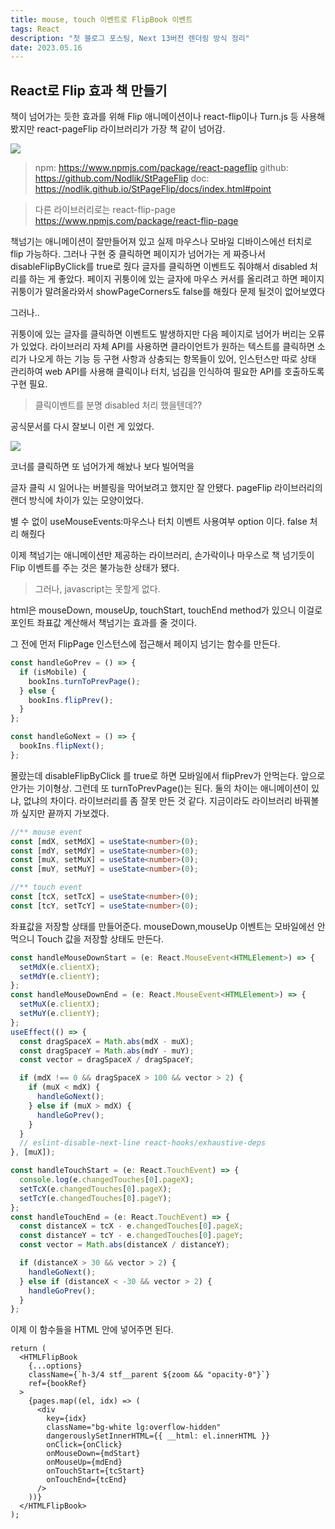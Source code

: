 ```yaml
---
title: mouse, touch 이벤트로 FlipBook 이벤트
tags: React
description: "첫 블로그 포스팅, Next 13버전 렌더링 방식 정리"
date: 2023.05.16
---
```


## React로 Flip 효과 책 만들기

책이 넘어가는 듯한 효과를 위해 Flip 애니메이션이나 react-flip이나 Turn.js 등 사용해 봤지만 react-pageFlip 라이브러리가 가장 책 같이 넘어감.

![](https://velog.velcdn.com/images/given/post/6eb70db1-fc5a-4849-b194-7f3b29aa4348/image.gif)

> npm: https://www.npmjs.com/package/react-pageflip
> github: https://github.com/Nodlik/StPageFlip
> doc: https://nodlik.github.io/StPageFlip/docs/index.html#point

> 다른 라이브러리로는 react-flip-page https://www.npmjs.com/package/react-flip-page

책넘기는 애니메이션이 잘만들어져 있고 실제 마우스나 모바일 디바이스에선 터치로 flip 가능하다.
그러나 구현 중 클릭하면 페이지가 넘어가는 게 짜증나서 disableFlipByClick를 true로 줬다
글자를 클릭하면 이벤트도 줘야해서 disabled 처리를 하는 게 좋았다.
페이지 귀퉁이에 있는 글자에 마우스 커서를 올리려고 하면 페이지 귀퉁이가 말려올라와서 showPageCorners도 false를 해줬다
문제 될것이 없어보였다

그러나..

귀퉁이에 있는 글자를 클릭하면 이벤트도 발생하지만 다음 페이지로 넘어가 버리는 오류가 있었다.
라이브러리 자체 API를 사용하면 클라이언트가 원하는 텍스트를 클릭하면 소리가 나오게 하는 기능 등 구현 사항과 상충되는 항목들이 있어, 인스턴스만 따로 상태 관리하여 web API를 사용해 클릭이나 터치, 넘김을 인식하여 필요한 API를 호출하도록 구현 필요.

> 클릭이벤트를 분명 disabled 처리 했을텐데??

공식문서를 다시 잘보니 이런 게 있었다.

![](https://velog.velcdn.com/images/given/post/9aaa2ff6-87fa-479b-a492-2ba832974a15/image.png)

코너를 클릭하면 또 넘어가게 해놨나 보다
빌어먹을

글자 클릭 시 일어나는 버블링을 막어보려고 했지만 잘 안됐다. pageFlip 라이브러리의 랜더 방식에 차이가 있는 모양이었다.

별 수 없이 useMouseEvents:마우스나 터치 이벤트 사용여부 option 이다. false 처리 해줬다

이제 책넘기는 애니메이션만 제공하는 라이브러리, 손가락이나 마우스로 책 넘기듯이 Flip 이벤트를 주는 것은 불가능한 상태가 됐다.

> 그러나, javascript는 못할게 없다.

html은 mouseDown, mouseUp, touchStart, touchEnd method가 있으니 이걸로 포인트 좌표값 계산해서 책넘기는 효과를 줄 것이다.

그 전에 먼저 FlipPage 인스턴스에 접근해서 페이지 넘기는 함수를 만든다.

```ts
const handleGoPrev = () => {
  if (isMobile) {
    bookIns.turnToPrevPage();
  } else {
    bookIns.flipPrev();
  }
};

const handleGoNext = () => {
  bookIns.flipNext();
};
```

몰랐는데 disableFlipByClick 를 true로 하면 모바일에서 flipPrev가 안먹는다. 앞으로 안가는 기이형상. 그런데 또 turnToPrevPage()는 된다. 둘의 차이는 애니메이션이 있냐, 없냐의 차이다. 라이브러리를 좀 잘못 만든 것 같다. 지금이라도 라이브러리 바꿔볼까 싶지만 끝까지 가보겠다.

```ts
//** mouse event
const [mdX, setMdX] = useState<number>(0);
const [mdY, setMdY] = useState<number>(0);
const [muX, setMuX] = useState<number>(0);
const [muY, setMuY] = useState<number>(0);

//** touch event
const [tcX, setTcX] = useState<number>(0);
const [tcY, setTcY] = useState<number>(0);
```

좌표값을 저장할 상태를 만들어준다.
mouseDown,mouseUp 이벤트는 모바일에선 안먹으니 Touch 값을 저장할 상태도 만든다.

```ts
const handleMouseDownStart = (e: React.MouseEvent<HTMLElement>) => {
  setMdX(e.clientX);
  setMdY(e.clientY);
};
const handleMouseDownEnd = (e: React.MouseEvent<HTMLElement>) => {
  setMuX(e.clientX);
  setMuY(e.clientY);
};
useEffect(() => {
  const dragSpaceX = Math.abs(mdX - muX);
  const dragSpaceY = Math.abs(mdY - muY);
  const vector = dragSpaceX / dragSpaceY;

  if (mdX !== 0 && dragSpaceX > 100 && vector > 2) {
    if (muX < mdX) {
      handleGoNext();
    } else if (muX > mdX) {
      handleGoPrev();
    }
  }
  // eslint-disable-next-line react-hooks/exhaustive-deps
}, [muX]);

const handleTouchStart = (e: React.TouchEvent) => {
  console.log(e.changedTouches[0].pageX);
  setTcX(e.changedTouches[0].pageX);
  setTcY(e.changedTouches[0].pageY);
};
const handleTouchEnd = (e: React.TouchEvent) => {
  const distanceX = tcX - e.changedTouches[0].pageX;
  const distanceY = tcY - e.changedTouches[0].pageY;
  const vector = Math.abs(distanceX / distanceY);

  if (distanceX > 30 && vector > 2) {
    handleGoNext();
  } else if (distanceX < -30 && vector > 2) {
    handleGoPrev();
  }
};
```

이제 이 함수들을 HTML 안에 넣어주면 된다.

```tsx
return (
  <HTMLFlipBook
    {...options}
    className={`h-3/4 stf__parent ${zoom && "opacity-0"}`}
    ref={bookRef}
  >
    {pages.map((el, idx) => (
      <div
        key={idx}
        className="bg-white lg:overflow-hidden"
        dangerouslySetInnerHTML={{ __html: el.innerHTML }}
        onClick={onClick}
        onMouseDown={mdStart}
        onMouseUp={mdEnd}
        onTouchStart={tcStart}
        onTouchEnd={tcEnd}
      />
    ))}
  </HTMLFlipBook>
);
```
